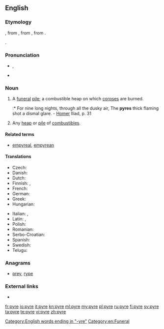 ==English==

===Etymology===
{{etyl|la|en}} {{term|pyra||pyre, funeral pile|lang=la}}, from {{etyl|grc|en}} {{term|πυρά|tr=pura|lang=grc}}, from {{term|sc=polytonic|πῦρ|tr=pūr||fire|lang=grc}}, from {{etyl|ine-pro|en}} {{term/t|ine-pro|*péh₂ur}}.

{{etyltwin}} {{term|fire|lang=en}}.

===Pronunciation===
* {{IPA|/ˈpaɪɚ/}}, {{X-SAMPA|/"paI@/}}
* {{rhymes|aɪə(r)}}

===Noun===
{{en-noun}}

# A [[funeral]] [[pile]]; a combustible heap on which [[corpse]]s are burned.
#:* For nine long nights, through all the dusky air, The '''pyres''' thick flaming shot a dismal glare. - [[Homer]] Iliad, p. 31
# Any [[heap]] or [[pile]] of [[combustible]]s.

====Related terms====
* [[empyreal]], [[empyrean]]

====Translations====
{{trans-top|a funeral pile}}
* Czech: {{t+|cs|hranice|f}}
* Danish: {{t|da|ild}}
* Dutch: {{t+|nl|brandstapel|m}}
* Finnish: {{t|fi|hautajaisrovio}}, {{t+|fi|rovio}}
* French: {{t+|fr|bûcher|m}}
* German: {{t+|de|Scheiterhaufen|m}}
* Greek: {{t+|el|πύρα|tr=pýra|f}}
* Hungarian: {{t+|hu|máglya}}
{{trans-mid}}
* Italian: {{t+|it|pira|f}}, {{t+|it|rogo}}
* Latin: {{t|la|rogus|m}}, {{t|la|pyra}}
* Polish: {{t|pl|stos pogrzebowy|m}}
* Romanian: {{t+|ro|rug|n}}
* Serbo-Croatian: {{t|sh|lòmača|f}}
* Spanish: {{t+|es|pira|f}}
* Swedish: {{t+|sv|eld}}
* Telugu: {{t+|te|చితి|tr=chiti|sc=Telu}}
{{trans-bottom}}

===Anagrams===
* [[prey#English|prey]], [[rype#English|rype]]

===External links===
* {{pedialite}}

[[Category:English words ending in "-yre"]]
[[Category:en:Funeral]]

[[fr:pyre]]
[[io:pyre]]
[[it:pyre]]
[[kn:pyre]]
[[ml:pyre]]
[[my:pyre]]
[[pl:pyre]]
[[ru:pyre]]
[[fi:pyre]]
[[sv:pyre]]
[[ta:pyre]]
[[te:pyre]]
[[vi:pyre]]
[[zh:pyre]]